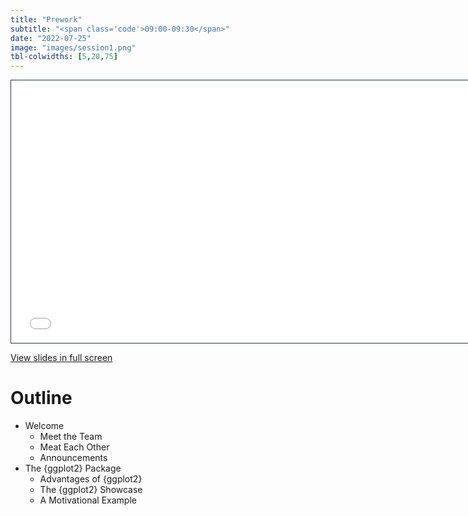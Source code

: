 ```yaml
---
title: "Prework"
subtitle: "<span class='code'>09:00-09:30</span>"
date: "2022-07-25"
image: "images/session1.png"
tbl-colwidths: [5,20,75]
---
```


```{=html}
<iframe class="slide-deck" src="../materials/00_Prework.html" height="420" width="747" style="border: 1px solid #2e3846;"></iframe>
```
[View slides in full screen](../materials/00_Prework.html)

# Outline

-   Welcome
    -   Meet the Team
    -   Meat Each Other
    -   Announcements
-   The {ggplot2} Package
    -   Advantages of {ggplot2}
    -   The {ggplot2} Showcase
    -   A Motivational Example
